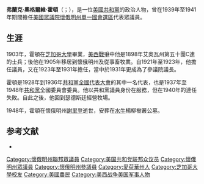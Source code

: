 {{Infobox Officeholder
| name=弗蘭克·O·霍頓<br>Frank O. Horton
| image name=
| state = [[懷俄明州|懷俄明州]]
| district = [[懷俄明州單一國會選區|一]]
| term_start = 1939年1月3日
| term_end = 1941年1月3日
| preceded = [[保羅·瓦安那斯·古利法|保羅·瓦安那斯·古利法]]
| succeeded =[[約翰·J·麥金太爾_(政治人物)|約翰·J·麥金太爾]]
| birth_date={{birth date|1882|10|18}}
| birth_place={{flag|United States|1877}}[[艾奧瓦州|艾奧瓦州]][[馬斯卡廷_(愛阿華州)|馬斯卡廷]]
| death_date={{death date and age|1948|8|17|1882|10|18}}
| death_place={{flag|United States|1912}}[[懷俄明州|懷俄明州]][[謝里登_(懷俄明州)|謝里登]]
| party     = [[共和黨_(美國)|共和黨]]
| spouse=
| religion=
| occupation= 
| residence= 
| alma_mater=
| signature = 
}}

'''弗蘭克·奧格爾維·霍頓'''（{{lang-en|Frank Ogilvie Horton}}；{{bd|1882年|10月18日|1948年|10月17日}}），是一位[[共和黨_(美國)|美國共和黨]]的政治人物，曾在1939年至1941年期間擔任[[美國眾議院|美國眾議院]][[懷俄明州單一國會選區|懷俄明州單一國會選區]]代表眾議員。

==生涯==
1903年，霍頓在[[芝加哥大學|芝加哥大學]]畢業，[[美西戰爭|美西戰爭]]中他是1898年艾奧瓦州第五十團C連的士兵；後他在1905年移居到懷俄明州{{le|瑟德斯廷 (懷俄明州)|Saddlestring, Wyoming|瑟德斯廷}}及從事畜牧業。自1921年至1923年，他擔任{{le|懷俄明州眾議院|Wyoming House of Representatives}}議員，又在1923年至1931年擔任{{le|懷俄明州參議院|Wyoming State Senate}}，當中於1931年更成為了參議院議長。

霍頓是1928年到1936年[[共和黨全國代表大會|共和黨全國代表大會]]的其中一名代表，也是1937年至1948年[[共和黨_(美國)|共和黨]]全國委員會委員。他以共和黨議員身份在{{le|第76屆聯邦國會|76th United States Congress|第七十六屆美國國會}}服務，但在1940年的{{le|第77屆聯邦國會|77th United States Congress|第七十七屆國會}}連任失敗。自此之後，他回到瑟德斯廷經營牧場。

1948年，霍頓在懷俄明州[[謝里登_(懷俄明州)|謝里登]]逝世，安葬在[[水牛_(懷俄明州)|水牛]]楊柳樹叢公墓。

==参考文献==
{{reflist}}
*{{CongBio|H000798}}

{{s-start}}
{{s-par|us-hs}}
{{s-bef|before=[[保羅·瓦安那斯·古利法|保羅·瓦安那斯·古利法]]}}
{{s-ttl|title=[[懷俄明州單一國會選區|懷俄明州單一國會選區]]<br>{{le|懷俄明州美國眾議院議員列表|List of United States Representatives from Wyoming|眾議院議員}}|years=1939年－1941年}}
{{s-aft|after=[[約翰·J·麥金太爾_(政治人物)|約翰·J·麥金太爾]]}}
{{s-end}}

{{Authority control}}
{{DEFAULTSORT:Horton, Frank}}

[[Category:懷俄明州聯邦眾議員|Category:懷俄明州聯邦眾議員]]
[[Category:美国共和党联邦众议员|Category:美国共和党联邦众议员]]
[[Category:懷俄明州眾議員|Category:懷俄明州眾議員]]
[[Category:懷俄明州參議員|Category:懷俄明州參議員]]
[[Category:愛荷華州人|Category:愛荷華州人]]
[[Category:芝加哥大學校友|Category:芝加哥大學校友]]
[[Category:美國農民|Category:美國農民]]
[[Category:美西战争美国军事人物|Category:美西战争美国军事人物]]